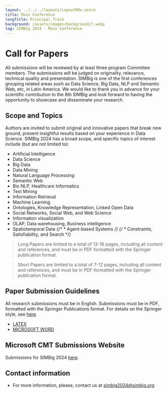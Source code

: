 ```yaml
---
layout: ../../../layouts/LayoutMdx.astro
title: Main Conference
longTitle: Principal Track
background: /assets/images/background/7.webp
tag: SIMBig 2024 - Main Conference
---
```



# Call for Papers

All submissions will be reviewed by at least three program Committee members. The submissions will be judged on originality, relevance, technical quality and presentation. SIMBig is one of the first conferences grouping related areas such as Data Science, Big Data, NLP and Semantic Web, etc, in Latin America. We would like to thank you in advance for your scientific contribution to the 8th SIMBig and look forward to having the opportunity to showcase and disseminate your research.

## Scope and Topics

Authors are invited to submit original and innovative papers that break new ground, present insightful results based on your experience in Data Science. SIMBig 2024 has a broad scope, and specific topics of interest include (but are not limited to):

- Artificial Intelligence
- Data Science
- Big Data
- Data Mining
- Natural Language Processing
- Semantic Web
- Bio NLP, Healthcare Informatics
- Text Mining
- Information Retrieval
- Machine Learning
- Ontologies, Knowledge Representation, Linked Open Data
- Social Networks, Social Web, and Web Science
- Information visualization
- OLAP, Data warehousing, Business intelligence
- Spatiotemporal Data
  {/* * Agent-based Systems */}
  {/* * Constraints, Satisfiability, and Search */}

> Long Papers are limited to a total of 13-16 pages, including all content and references, and must be in PDF formatted with the Springer publication format.

> Short Papers are limited to a total of 7-12 pages, including all content and references, and must be in PDF formatted with the Springer publication format.

## Paper Submission Guidelines

All research submissions must be in English.
Submissions must be in PDF, formatted with the Springer Publications format. For details on the Springer style, see [here](https://www.springer.com/gp/computer-science/lncs/conference-proceedings-guidelines).

- [LATEX](https://resource-cms.springernature.com/springer-cms/rest/v1/content/19238648/data/v8)
- [MICROSOFT WORD](https://resource-cms.springernature.com/springer-cms/rest/v1/content/7117506/data/v1)

## Microsoft CMT Submissions Website

Submissions for SIMBig 2024 <a href="https://cmt3.research.microsoft.com/SIMBIG2024" target="_blank" rel="noopener">here</a>.

## Contact information

- For more information, please, contact us at simbig2024@simbig.org

<ContactUs />
